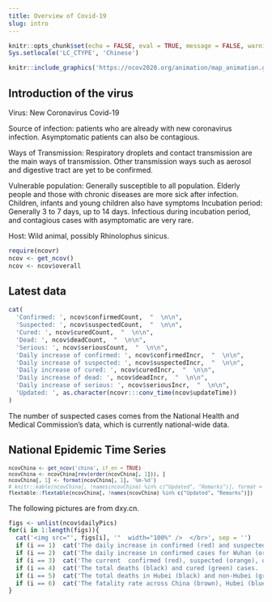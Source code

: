 ```yaml
---
title: Overview of Covid-19
slug: intro
---
```


```r
knitr::opts_chunk$set(echo = FALSE, eval = TRUE, message = FALSE, warning = FALSE, error = FALSE)
Sys.setlocale('LC_CTYPE', 'Chinese')
```


```r
knitr::include_graphics('https://ncov2020.org/animation/map_animation.gif')
```

## Introduction of the virus

Virus: New Coronavirus Covid-19

Source of infection: patients who are already with new coronavirus infection. Asymptomatic patients can also be contagious.

Ways of Transmission: Respiratory droplets and contact transmission are the main ways of transmission. Other transmission ways such as aerosol and digestive tract are yet to be confirmed.

Vulnerable population: Generally susceptible to all population. Elderly people and those with chronic diseases are more sick after infection. Children, infants and young children also have symptoms
Incubation period: Generally 3 to 7 days, up to 14 days. Infectious during incubation period, and contagious cases with asymptomatic are very rare.

Host: Wild animal, possibly Rhinolophus sinicus. 


```r
require(ncovr)
ncov <- get_ncov()
ncov <- ncov$overall
```

## Latest data

```r
cat(
  'Confirmed: ', ncov$confirmedCount,  "  \n\n",
  'Suspected: ', ncov$suspectedCount,  "  \n\n",
  'Cured: ', ncov$curedCount,  "  \n\n",
  'Dead: ', ncov$deadCount,  "  \n\n",
  'Serious: ', ncov$seriousCount,  "  \n\n",
  'Daily increase of confirmed: ', ncov$confirmedIncr,  "  \n\n",
  'Daily increase of suspected: ', ncov$suspectedIncr,  "  \n\n",
  'Daily increase of cured: ', ncov$curedIncr,  "  \n\n",
  'Daily increase of dead: ', ncov$deadIncr,  "  \n\n",
  'Daily increase of serious: ', ncov$seriousIncr,  "  \n\n",
  'Updated: ', as.character(ncovr:::conv_time(ncov$updateTime))
)
```
The number of suspected cases comes from the National Health and Medical Commission's data, which is currently national-wide data.

## National Epidemic Time Series

<small>

```r
ncovChina <- get_ncov('china', if_en = TRUE)
ncovChina <- ncovChina[rev(order(ncovChina[, 1])), ]
ncovChina[, 1] <- format(ncovChina[, 1], '%m-%d')
# knitr::kable(ncovChina[, !names(ncovChina) %in% c("Updated", "Remarks")], format = "html", row.names = FALSE)
flextable::flextable(ncovChina[, !names(ncovChina) %in% c("Updated", "Remarks")])
```

</small>

The following pictures are from dxy.cn.

```r
figs <- unlist(ncov$dailyPics)
for(i in 1:length(figs)){
  cat('<img src="', figs[i], '"  width="100%" />  </br>', sep = '')
  if (i == 1)  cat('The daily increase in confirmed (red) and suspected (orange) cases.  </br></br>')
  if (i == 2)  cat('The daily increase in confirmed cases for Wuhan (orange), Hubei (red), and non-Hubei (blue). </br></br>')
  if (i == 3)  cat('The current  confirmed (red), suspected (orange), observed (green) cases, and the sum of them (blue).  </br></br>')
  if (i == 4)  cat('The total deaths (black) and cured (green) cases.  </br></br>')
  if (i == 5)  cat('The total deaths in Hubei (black) and non-Hubei (gray), and the total cured cases in Hubei (light green) and non-Hubei (dark green).  </br></br>')
  if (i == 6)  cat('The fatality rate across China (brown), Hubei (blue), and non-Hubei (gray).  </br></br>')
}
```
